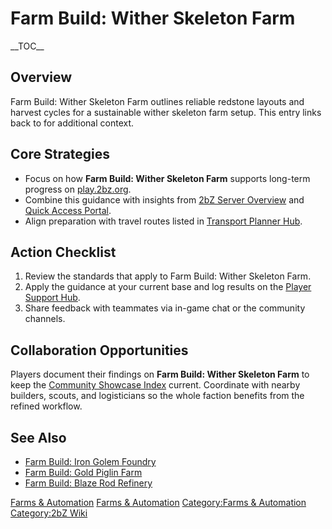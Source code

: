 {{Short description|Farm Build: Wither Skeleton Farm outlines reliable redstone layouts and harvest cycles for a sustainable wither skeleton farm setup}}
= Farm Build: Wither Skeleton Farm =
{{2bZ Navbox}}
__TOC__

== Overview ==
Farm Build: Wither Skeleton Farm outlines reliable redstone layouts and harvest cycles for
a sustainable wither skeleton farm setup. This entry links back to [[Category:Farms &
Automation|Farms & Automation]] for additional context.

== Core Strategies ==
* Focus on how '''Farm Build: Wither Skeleton Farm''' supports long-term progress on [[play.2bz.org]].
* Combine this guidance with insights from [[2bZ Server Overview]] and [[Quick Access Portal]].
* Align preparation with travel routes listed in [[Transport Planner Hub]].

== Action Checklist ==
# Review the [[Category:Farms & Automation|Farms & Automation]] standards that apply to Farm Build: Wither Skeleton Farm.
# Apply the guidance at your current base and log results on the [[Player Support Hub]].
# Share feedback with teammates via in-game chat or the community channels.

== Collaboration Opportunities ==
Players document their findings on '''Farm Build: Wither Skeleton Farm''' to keep the
[[Community Showcase Index]] current. Coordinate with nearby builders, scouts, and
logisticians so the whole faction benefits from the refined workflow.

== See Also ==
* [[Farm Build: Iron Golem Foundry]]
* [[Farm Build: Gold Piglin Farm]]
* [[Farm Build: Blaze Rod Refinery]]

[[Category:Farms & Automation]]
[[Category:2bZ Wiki]]
